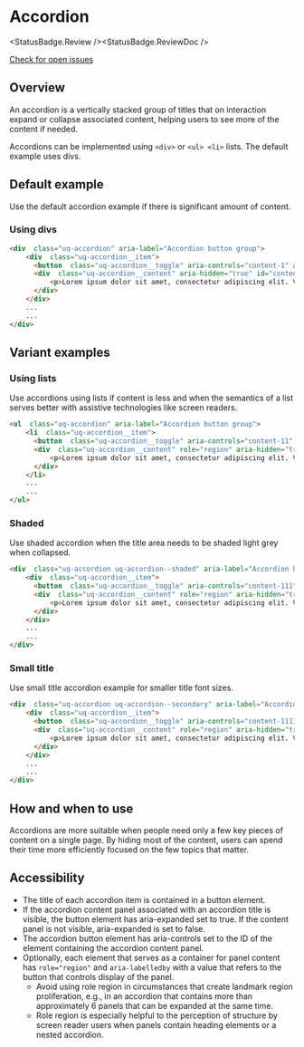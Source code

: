 
# Accordion

<StatusBadge.Review /><StatusBadge.ReviewDoc />

<a href="https://github.com/uq-its-ss/design-system/issues" class="uq-button uq-button--text" target="_blank">Check for open issues</a>

## Overview

An accordion is a vertically stacked group of titles that on interaction expand or collapse associated content, helping users to see more of the content if needed.

Accordions can be implemented using `<div>` or `<ul> <li>` lists. The default example uses divs. 

## Default example

Use the default accordion example if there is significant amount of content.

### Using divs

<Canvas withSource="none">
  <Story id="components-accordion--using-divs" />
</Canvas>

```html
<div  class="uq-accordion" aria-label="Accordion button group">
    <div  class="uq-accordion__item">
      <button  class="uq-accordion__toggle" aria-controls="content-1" aria-expanded="false" id="accordion-title-1">Title 1</button>
      <div  class="uq-accordion__content" aria-hidden="true" id="content-1" aria-labelledby="accordion-title-1">
          <p>Lorem ipsum dolor sit amet, consectetur adipiscing elit. Vestibulum auctor eros dui, vitae iaculis leo ornare eget. Etiam tristique lobortis ligula non mattis. Ut dapibus libero neque, vel tincidunt nunc tempus eget.</p>
      </div>
    </div>
    ...
    ...
</div>
```

## Variant examples

### Using lists

Use accordions using lists if content is less and when the semantics of a list serves better with assistive technologies like screen readers.

<Canvas withSource="none">
  <Story id="components-accordion--using-lists" />
</Canvas>

```html
<ul  class="uq-accordion" aria-label="Accordion button group">
    <li  class="uq-accordion__item">
      <button  class="uq-accordion__toggle" aria-controls="content-11" aria-expanded="false" id="accordion-title-11">Title 1</button>
      <div  class="uq-accordion__content" role="region" aria-hidden="true" id="content-11" aria-labelledby="accordion-title-11">
          <p>Lorem ipsum dolor sit amet, consectetur adipiscing elit. Vestibulum auctor eros dui, vitae iaculis leo ornare eget. Etiam tristique lobortis ligula non mattis. Ut dapibus libero neque, vel tincidunt nunc tempus eget.</p>
      </div>
    </li>
    ...
    ...
</ul>
```

### Shaded

Use shaded accordion when the title area needs to be shaded light grey when collapsed.

<Canvas withSource="none">
  <Story id="components-accordion--shaded" />
</Canvas>

```html
<div  class="uq-accordion uq-accordion--shaded" aria-label="Accordion button group">
    <div  class="uq-accordion__item">
      <button  class="uq-accordion__toggle" aria-controls="content-111" aria-expanded="false" id="accordion-title-111">Title 1</button>
      <div  class="uq-accordion__content" role="region" aria-hidden="true" id="content-111" aria-labelledby="accordion-title-111">
          <p>Lorem ipsum dolor sit amet, consectetur adipiscing elit. Vestibulum auctor eros dui, vitae iaculis leo ornare eget. Etiam tristique lobortis ligula non mattis. Ut dapibus libero neque, vel tincidunt nunc tempus eget.</p>
      </div>
    </div>
    ...
    ...
</div>
```

### Small title

Use small title accordion example for smaller title font sizes.

<Canvas withSource="none">
  <Story id="components-accordion--small-title" />
</Canvas>

```html
<div  class="uq-accordion uq-accordion--secondary" aria-label="Accordion button group">
    <div  class="uq-accordion__item">
      <button  class="uq-accordion__toggle" aria-controls="content-1111" aria-expanded="false" id="accordion-title-1111">Title 1</button>
      <div  class="uq-accordion__content" role="region" aria-hidden="true" id="content-1111" aria-labelledby="accordion-title-1111">
          <p>Lorem ipsum dolor sit amet, consectetur adipiscing elit. Vestibulum auctor eros dui, vitae iaculis leo ornare eget. Etiam tristique lobortis ligula non mattis. Ut dapibus libero neque, vel tincidunt nunc tempus eget.</p>
      </div>
    </div>
    ...
    ...
</div>
```

## How and when to use

Accordions are more suitable when people need only a few key pieces of content on a single page. By hiding most of the content, users can spend their time more efficiently focused on the few topics that matter.

## Accessibility

- The title of each accordion item is contained in a button element.
- If the accordion content panel associated with an accordion title is visible, the button element has aria-expanded set to true. If the content panel is not visible, aria-expanded is set to false.
- The accordion button element has aria-controls set to the ID of the element containing the accordion content panel.
- Optionally, each element that serves as a container for panel content has `role="region"` and `aria-labelledby` with a value that refers to the button that controls display of the panel.
  - Avoid using role region in circumstances that create landmark region proliferation, e.g., in an accordion that contains more than approximately 6 panels that can be expanded at the same time.
  - Role region is especially helpful to the perception of structure by screen reader users when panels contain heading elements or a nested accordion.